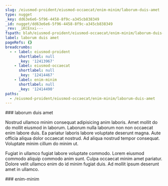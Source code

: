 ```yaml
---
slug: /eiusmod-proident/eiusmod-occaecat/enim-minim/laborum-duis-amet
type: nugget
_key: dd63e6e6-5f96-4458-8f9c-a345cb838349
_id: nugget/dd63e6e6-5f96-4458-8f9c-a345cb838349
_rev: _iKCEnxi---
fspath: blah/eiusmod-proident/eiusmod-occaecat/enim-minim/laborum-duis-amet.md
label: laborum duis amet
pageRefs: {}
breadcrumbs:
  - - label: eiusmod-proident
      shortlabel: null
      _key: '12413967'
    - label: eiusmod-occaecat
      shortlabel: null
      _key: '12414467'
    - label: enim-minim
      shortlabel: null
      _key: '12414490'
paths:
  - /eiusmod-proident/eiusmod-occaecat/enim-minim/laborum-duis-amet
---
```


<NuggetArea>
<Nugget slug="/eiusmod-proident/eiusmod-occaecat/enim-minim/laborum-duis-amet" type="nugget" _key="dd63e6e6-5f96-4458-8f9c-a345cb838349" _id="nugget/dd63e6e6-5f96-4458-8f9c-a345cb838349" _rev="_iKCEnxi---" fspath="blah/eiusmod-proident/eiusmod-occaecat/enim-minim/laborum-duis-amet.md" label="laborum duis amet" paths="/eiusmod-proident/eiusmod-occaecat/enim-minim/laborum-duis-amet">
<NuggetBody>
### laborum duis amet

Nostrud ullamco minim consequat adipisicing anim laboris. Amet mollit do do mollit eiusmod in laborum. Laborum nulla laborum non non occaecat enim labore duis. Ea pariatur laboris labore voluptate deserunt magna. Aute officia aliqua dolor occaecat nostrud. Ad aliqua nostrud tempor consequat. Voluptate minim cillum do minim ut.

Fugiat in ullamco fugiat labore voluptate commodo. Lorem eiusmod commodo aliquip commodo anim sunt. Culpa occaecat minim amet pariatur. Dolore velit ullamco enim do id minim fugiat duis. Ad mollit ipsum deserunt amet in ullamco.

</NuggetBody>
<Breadcrumbs>
<Crumbs>
<Crumb _key="12413967" label="eiusmod-proident" /><Crumb _key="12414467" label="eiusmod-occaecat" /><Crumb _key="12414490" label="enim-minim" />
</Crumbs>
</Breadcrumbs>
</Nugget>

<NuggetsInbound>
</NuggetsInbound>
<NuggetsOutbound>
</NuggetsOutbound>
</NuggetArea>
<PassagesInbound>
<Passage direction="inbound" type="passage" _key="12414490" _id="passage/12414490" _rev="_iKCEnxe--A" label="enim-minim" passage="enim-minim" fspath="blah/eiusmod-proident/eiusmod-occaecat/enim-minim" paths="/eiusmod-proident/eiusmod-occaecat/enim-minim" slug="/eiusmod-proident/eiusmod-occaecat/enim-minim">
<NuggetBody>
### enim-minim

</NuggetBody>
<Breadcrumbs>
<Crumbs>
<Crumb _key="12413967" label="eiusmod-proident" /><Crumb _key="12414467" label="eiusmod-occaecat" />
</Crumbs>
</Breadcrumbs>
</Passage>

</PassagesInbound>
<PassagesOutbound>
</PassagesOutbound>